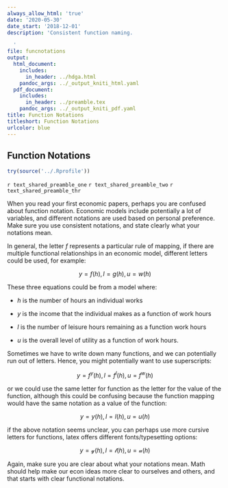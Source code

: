 ```yaml
---
always_allow_html: 'true'
date: '2020-05-30'
date_start: '2018-12-01'
description: 'Consistent function naming.

  '
file: funcnotations
output:
  html_document:
    includes:
      in_header: ../hdga.html
    pandoc_args: ../_output_kniti_html.yaml
  pdf_document:
    includes:
      in_header: ../preamble.tex
    pandoc_args: ../_output_kniti_pdf.yaml
title: Function Notations
titleshort: Function Notations
urlcolor: blue
---
```


## Function Notations

```r
try(source('../.Rprofile'))
```

`r text_shared_preamble_one`
`r text_shared_preamble_two`
`r text_shared_preamble_thr`

When you read your first economic papers, perhaps you are confused about
function notation. Economic models include potentially a lot of
variables, and different notations are used based on personal
preference. Make sure you use consistent notations, and state clearly
what your notations mean.

In general, the letter $f$ represents a particular rule of mapping, if
there are multiple functional relationships in an economic model,
different letters could be used, for example:

$$y=f(h),l=g(h),u=w(h)$$

These three equations could be from a model where:

-   $h$ is the number of hours an individual works

-   $y$ is the income that the individual makes as a function of work
    hours

-   $l$ is the number of leisure hours remaining as a function work
    hours

-   $u$ is the overall level of utility as a function of work hours.

Sometimes we have to write down many functions, and we can potentially
run out of letters. Hence, you might potentially want to use
superscripts:

$$y=f^y (h),l=f^l (h),u=f^w (h)$$

or we could use the same letter for function as the letter for the value
of the function, although this could be confusing because the function
mapping would have the same notation as a value of the function:

$$y=y(h),l=l(h),u=u(h)$$

if the above notation seems unclear, you can perhaps use more cursive
letters for functions, latex offers different fonts/typesetting options:

$$y=\mathcal{y}(h),l=\mathcal{l}(h),u=\mathcal{u}(h)$$

Again, make sure you are clear about what your notations mean. Math
should help make our econ ideas more clear to ourselves and others, and
that starts with clear functional notations.
